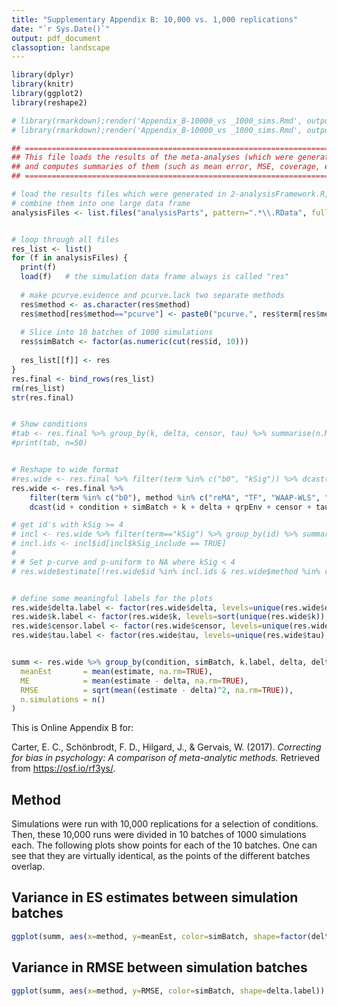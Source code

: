 ```yaml
---
title: "Supplementary Appendix B: 10,000 vs. 1,000 replications"
date: "`r Sys.Date()`"
output: pdf_document
classoption: landscape
---
```



```r
library(dplyr)
library(knitr)
library(ggplot2)
library(reshape2)

# library(rmarkdown);render('Appendix_B-10000_vs _1000_sims.Rmd', output_format='pdf_document', clean=FALSE, run_pandoc = FALSE)
# library(rmarkdown);render('Appendix_B-10000_vs _1000_sims.Rmd', output_format='pdf_document')

```


```r
## ======================================================================
## This file loads the results of the meta-analyses (which were generated in 2-analysisFramework.R)
## and computes summaries of them (such as mean error, MSE, coverage, etc.)
## ======================================================================

# load the results files which were generated in 2-analysisFramework.R,
# combine them into one large data frame
analysisFiles <- list.files("analysisParts", pattern=".*\\.RData", full.names=TRUE)


# loop through all files
res_list <- list()
for (f in analysisFiles) {
  print(f)
  load(f)	# the simulation data frame always is called "res"
  
  # make pcurve.evidence and pcurve.lack two separate methods
  res$method <- as.character(res$method)
  res$method[res$method=="pcurve"] <- paste0("pcurve.", res$term[res$method=="pcurve"])
  
  # Slice into 10 batches of 1000 simulations
  res$simBatch <- factor(as.numeric(cut(res$id, 10)))
  
  res_list[[f]] <- res
}
res.final <- bind_rows(res_list)
rm(res_list)
str(res.final)


# Show conditions
#tab <- res.final %>% group_by(k, delta, censor, tau) %>% summarise(n.MA=length(unique(id)))
#print(tab, n=50)


# Reshape to wide format
#res.wide <- res.final %>% filter(term %in% c("b0", "kSig")) %>% dcast(id + condition + simBatch + k + delta + qrpEnv + censor + tau + method + term ~ variable, value.var="value")
res.wide <- res.final %>% 
	filter(term %in% c("b0"), method %in% c("reMA", "TF", "WAAP-WLS", "pcurve", "puniform", "PETPEESE.lm", "3PSM")) %>% 
	dcast(id + condition + simBatch + k + delta + qrpEnv + censor + tau + method + term ~ variable, value.var="value")

# get id's with kSig >= 4
# incl <- res.wide %>% filter(term=="kSig") %>% group_by(id) %>% summarise(kSig_include = estimate >= 4)
# incl.ids <- incl$id[incl$kSig_include == TRUE]
#
# # Set p-curve and p-uniform to NA where kSig < 4
# res.wide$estimate[!res.wide$id %in% incl.ids & res.wide$method %in% c("puniform", "pcurve.b0") & res.wide$term == "b0"] <- NA


# define some meaningful labels for the plots
res.wide$delta.label <- factor(res.wide$delta, levels=unique(res.wide$delta), labels=paste0("delta = ", unique(res.wide$delta)))
res.wide$k.label <- factor(res.wide$k, levels=sort(unique(res.wide$k)), labels=paste0("k = ", sort(unique(res.wide$k))))
res.wide$censor.label <- factor(res.wide$censor, levels=unique(res.wide$censor), labels=paste0("Publication bias = ", unique(res.wide$censor)))
res.wide$tau.label <- factor(res.wide$tau, levels=unique(res.wide$tau), labels=paste0("tau = ", unique(res.wide$tau)))


summ <- res.wide %>% group_by(condition, simBatch, k.label, delta, delta.label, censor.label, tau.label, method) %>% dplyr::summarise(
  meanEst		= mean(estimate, na.rm=TRUE),
  ME 			= mean(estimate - delta, na.rm=TRUE),
  RMSE			= sqrt(mean((estimate - delta)^2, na.rm=TRUE)),
  n.simulations = n()
)
```

This is Online Appendix B for:

Carter, E. C., Schönbrodt, F. D., Hilgard, J., &amp; Gervais, W. (2017). *Correcting for bias in psychology: A comparison of meta-analytic methods.* Retrieved from [https://osf.io/rf3ys/](https://osf.io/rf3ys/).

## Method ##

Simulations were run with 10,000 replications for a selection of conditions. Then, these 10,000 runs were divided in 10 batches of 1000 simulations each. The following plots show points for each of the 10 batches. One can see that they are virtually identical, as the points of the different batches overlap.

## Variance in ES estimates between simulation batches

```r
ggplot(summ, aes(x=method, y=meanEst, color=simBatch, shape=factor(delta.label))) + geom_point() + geom_hline(aes(yintercept=delta), linetype="dotted") + facet_grid(k.label~tau.label~censor.label) + coord_flip(ylim=c(-0.5, 1))
```


## Variance in RMSE between simulation batches

```r
ggplot(summ, aes(x=method, y=RMSE, color=simBatch, shape=delta.label)) + geom_point() + facet_grid(k.label~tau.label~censor.label) + coord_flip(ylim=c(-.8, .8))
```
